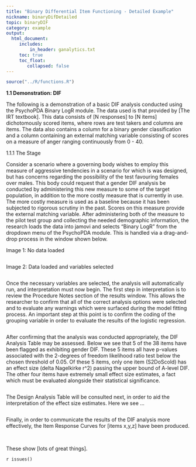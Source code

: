 ```yaml
---
title: "Binary Differential Item Functioning - Detailed Example"
nickname: binaryDifDetailed
topic: binaryDIF
category: example
output: 
  html_document:
     includes:
         in_header: ganalytics.txt
     toc: true
     toc_float:
        collapsed: false
---
```


```r
source("../R/functions.R")
```

**1.1	Demonstration: DIF**
       
The following is a demonstration of a basic DIF analysis conducted using the PsychoPDA Binary LogR module. The data used is that provided by [The IRT textbook]. This data consists of [N responses] to [N items] dichotomously scored items, where rows are test takers and columns are items. The data also contains a column for a binary gender classification and a column containing an external matching variable consisting of scores on a measure of anger ranging continuously from 0 - 40.

1.1.1	The Stage

Consider a scenario where a governing body wishes to employ this measure of aggressive tendencies in a scenario for which is was designed, but has concerns regarding the possibility of the test favouring females over males. This body could request that a gender DIF analysis be conducted by administering this new measure to some of the target population, in addition to the more costly measure that is currently in use. The more costly measure is used as a baseline because it has been subjected to rigorous scrutiny in the past. Scores on this measure provide the external matching variable.
After administering both of the measure to the pilot test group and collecting the needed demographic information, the research loads the data into jamovi and selects “Binary LogR” from the dropdown menu of the PsychoPDA module. This is handled via a drag-and-drop process in the window shown below.

Image 1: No data loaded 

<img src="examples/DIF_2/image2.jpg  " class="img-responsive" alt="">

Image 2: Data loaded and variables selected 

<img src="examples/DIF_2/image1.jpg  " class="img-responsive" alt="">

Once the necessary variables are selected, the analysis will automatically run, and interpretation must now begin. The first step in interpretation is to review the Procedure Notes section of the results window. This allows the researcher to confirm that all of the correct analysis options were selected and to evaluate any warnings which were surfaced during the model fitting process. An important step at this point is to confirm the coding of the grouping variable in order to evaluate the results of the logistic regression. 

<img src="examples/DIF_2/procedureNotes.png  " class="img-responsive" alt="">

After confirming that the analysis was conducted appropriately, the DIF Analysis Table may be assessed. Below we see that 5 of the 38 items have been flagged as exhibiting gender DIF. These 5 items all have p-values associated with the 2-degrees of freedom likelihood ratio test below the chosen threshold of 0.05. Of these 5 items, only one item (S2DoScold) has an effect size (delta Nagelkirke r^2) passing the upper bound of A-level DIF. The other four items have extremely small effect size estimates, a fact which must be evaluated alongside their statistical significance.  

<img src="examples/DIF_2/difTable.png  " class="img-responsive" alt="">

The Design Analysis Table will be consulted next, in order to aid the interpretation of the effect size estimates. Here we see … 

<img src="examples/DIF_2/designAnalysis.png  " class="img-responsive" alt="">

Finally, in order to communicate the results of the DIF analysis more effectively, the Item Response Curves for [items x,y,z] have been produced. 
 
<img src="examples/DIF_2/irc1.png  " class="img-responsive" alt=""> 
<img src="examples/DIF_2/irc2.png  " class="img-responsive" alt=""> 
<img src="examples/DIF_2/irc3.png  " class="img-responsive" alt=""> 
 
These show [lots of great things]. 

`r issues()`
